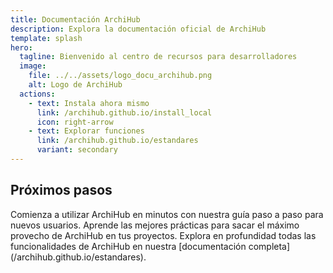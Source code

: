 ```yaml
---
title: Documentación ArchiHub
description: Explora la documentación oficial de ArchiHub
template: splash
hero:
  tagline: Bienvenido al centro de recursos para desarrolladores
  image:
    file: ../../assets/logo_docu_archihub.png
    alt: Logo de ArchiHub
  actions:
    - text: Instala ahora mismo
      link: /archihub.github.io/install_local
      icon: right-arrow
    - text: Explorar funciones
      link: /archihub.github.io/estandares
      variant: secondary
---
```



## Próximos pasos	
<CardGrid stagger>
	<Card title="Guía de inicio rápido" icon="rocket">
		Comienza a utilizar ArchiHub en minutos con nuestra guía paso a paso para nuevos usuarios.
	</Card>
	<Card title="Mejores prácticas" icon="star">
		Aprende las mejores prácticas para sacar el máximo provecho de ArchiHub en tus proyectos.
	</Card>
	<Card title="Documentación oficial" icon="open-book">
		Explora en profundidad todas las funcionalidades de ArchiHub en nuestra [documentación completa](/archihub.github.io/estandares).
	</Card>
</CardGrid>
